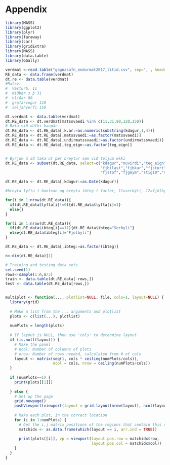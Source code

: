 # Appendix

```r

library(MASS)
library(ggplot2)
library(plyr)
library(faraway)
library(car)
library(gridExtra) 
library(MASS)
library(data.table)
library(GGally)

verdmat <-read.table("gagnasafn_endurmat2017_litid.csv", sep=',', header=T)
RE_data <- data.frame(verdmat)
dt.re <- data.table(verdmat)
#Matsv:
#  Vesturb. 11
#  miðbær s þ 31
#  hlíðar 80
#  grafarvogur 120
#  seljahverfi 150

dt.verdmat <- data.table(verdmat)
dt.RE_data <- dt.verdmat[matssvaedi %in% c(11,31,80,120,150)]
# Bæta við dálki kaupár
dt.RE_data <- dt.RE_data[,k.ar:=as.numeric(substring(kdagur,1,4))]
dt.RE_data <- dt.RE_data[,matssvaedi:=as.factor(matssvaedi)]
dt.RE_data <- dt.RE_data[,undirmatssvaedi:=as.factor(undirmatssvaedi)]
dt.RE_data <- dt.RE_data[,teg_eign:=as.factor(teg_eign)]


# Byrjum á að taka út þær breytur sem við teljum ekki  
dt.RE_data <- subset(dt.RE_data, select=c("kdagur","nuvirdi","teg_eign","byggar","haednr","lyfta","ibm2","fjhaed",
                                          "fjbilast","fjbkar","fjsturt","fjklos","fjeld","fjherb",
                                          "fjstof","fjgeym","stig10","matssvaedi","undirmatssvaedi","ibteg","k.ar"))

dt.RE_data <- dt.RE_data[,kdagur:=as.Date(kdagur)]

#breyta lyftu í boolean og breyta ibteg í factor, 11=serbýli, 12=fjölbýli

for(i in 1:nrow(dt.RE_data)){
  if(dt.RE_data$lyfta[i]!=0){dt.RE_data$lyfta[i]=1}
  else{}
}

for(i in 1:nrow(dt.RE_data)){
  if(dt.RE_data$ibteg[i]==11){dt.RE_data$ibteg="Serbyli"}
  else{dt.RE_data$ibteg[i]="Fjolbyli"}
}

dt.RE_data <- dt.RE_data[,ibteg:=as.factor(ibteg)]

n<-dim(dt.RE_data)[1]

# Training and testing data sets
set.seed(1)
rows<-sample(1:n,n/3)
train <- data.table(dt.RE_data[-rows,])
test <- data.table(dt.RE_data[rows,])


multiplot <- function(..., plotlist=NULL, file, cols=1, layout=NULL) {
  library(grid)
  
  # Make a list from the ... arguments and plotlist
  plots <- c(list(...), plotlist)
  
  numPlots = length(plots)
  
  # If layout is NULL, then use 'cols' to determine layout
  if (is.null(layout)) {
    # Make the panel
    # ncol: Number of columns of plots
    # nrow: Number of rows needed, calculated from # of cols
    layout <- matrix(seq(1, cols * ceiling(numPlots/cols)),
                     ncol = cols, nrow = ceiling(numPlots/cols))
  }
  
  if (numPlots==1) {
    print(plots[[1]])
    
  } else {
    # Set up the page
    grid.newpage()
    pushViewport(viewport(layout = grid.layout(nrow(layout), ncol(layout))))
    
    # Make each plot, in the correct location
    for (i in 1:numPlots) {
      # Get the i,j matrix positions of the regions that contain this subplot
      matchidx <- as.data.frame(which(layout == i, arr.ind = TRUE))
      
      print(plots[[i]], vp = viewport(layout.pos.row = matchidx$row,
                                      layout.pos.col = matchidx$col))
    }
  }
}

```

